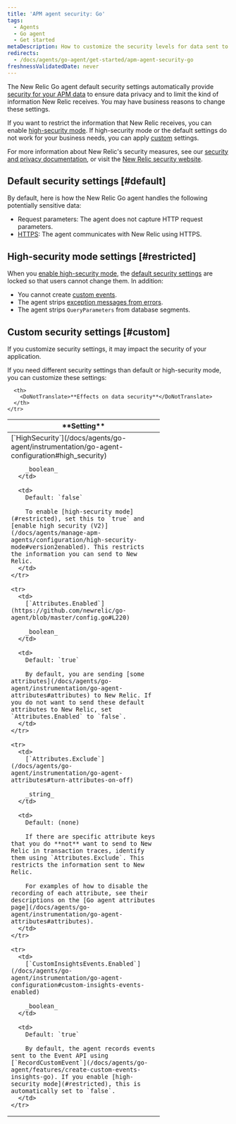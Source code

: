 ```yaml
---
title: 'APM agent security: Go'
tags:
  - Agents
  - Go agent
  - Get started
metaDescription: How to customize the security levels for data sent to New Relic from your Go app.
redirects:
  - /docs/agents/go-agent/get-started/apm-agent-security-go
freshnessValidatedDate: never
---
```


The New Relic Go agent default security settings automatically provide [security for your APM data](/docs/using-new-relic/new-relic-security/security/apm-agent-data-security) to ensure data privacy and to limit the kind of information New Relic receives. You may have business reasons to change these settings.

If you want to restrict the information that New Relic receives, you can enable [high-security mode](#restricted). If high-security mode or the default settings do not work for your business needs, you can apply [custom](#custom) settings.

For more information about New Relic's security measures, see our [security and privacy documentation](/docs/using-new-relic/new-relic-security/security/security-matters-data-privacy-new-relic), or visit the [New Relic security website](https://newrelic.com/security).

## Default security settings [#default]

By default, here is how the New Relic Go agent handles the following potentially sensitive data:

* Request parameters: The agent does not capture HTTP request parameters.
* [HTTPS](/docs/agents/go-agent/instrumentation/go-agent-configuration#use-tls): The agent communicates with New Relic using HTTPS.

## High-security mode settings [#restricted]

When you [enable high-security mode](/docs/agents/go-agent/instrumentation/go-agent-configuration#high_security), the [default security settings](#default) are locked so that users cannot change them. In addition:

* You cannot create [custom events](/docs/agents/go-agent/features/create-custom-events-insights-go).
* The agent strips [exception messages from errors](https://github.com/newrelic/go-agent/blob/master/GUIDE.md#error-reporting).
* The agent strips `QueryParameters` from database segments.

## Custom security settings [#custom]

<Callout variant="caution">
  If you customize security settings, it may impact the security of your application.
</Callout>

If you need different security settings than default or high-security mode, you can customize these settings:

<table>
  <thead>
    <tr>
      <th width="330px">
        <DoNotTranslate>**Setting**</DoNotTranslate>
      </th>

      <th>
        <DoNotTranslate>**Effects on data security**</DoNotTranslate>
      </th>
    </tr>
  </thead>

  <tbody>
    <tr>
      <td>
        [`HighSecurity`](/docs/agents/go-agent/instrumentation/go-agent-configuration#high_security)

        _boolean_
      </td>

      <td>
        Default: `false`

        To enable [high-security mode](#restricted), set this to `true` and [enable high security (V2)](/docs/agents/manage-apm-agents/configuration/high-security-mode#version2enabled). This restricts the information you can send to New Relic.
      </td>
    </tr>

    <tr>
      <td>
        [`Attributes.Enabled`](https://github.com/newrelic/go-agent/blob/master/config.go#L220)

        _boolean_
      </td>

      <td>
        Default: `true`

        By default, you are sending [some attributes](/docs/agents/go-agent/instrumentation/go-agent-attributes#attributes) to New Relic. If you do not want to send these default attributes to New Relic, set `Attributes.Enabled` to `false`.
      </td>
    </tr>

    <tr>
      <td>
        [`Attributes.Exclude`](/docs/agents/go-agent/instrumentation/go-agent-attributes#turn-attributes-on-off)

        _string_
      </td>

      <td>
        Default: (none)

        If there are specific attribute keys that you do **not** want to send to New Relic in transaction traces, identify them using `Attributes.Exclude`. This restricts the information sent to New Relic.

        For examples of how to disable the recording of each attribute, see their descriptions on the [Go agent attributes page](/docs/agents/go-agent/instrumentation/go-agent-attributes#attributes).
      </td>
    </tr>

    <tr>
      <td>
        [`CustomInsightsEvents.Enabled`](/docs/agents/go-agent/instrumentation/go-agent-configuration#custom-insights-events-enabled)

        _boolean_
      </td>

      <td>
        Default: `true`

        By default, the agent records events sent to the Event API using [`RecordCustomEvent`](/docs/agents/go-agent/features/create-custom-events-insights-go). If you enable [high-security mode](#restricted), this is automatically set to `false`.
      </td>
    </tr>
  </tbody>
</table>
